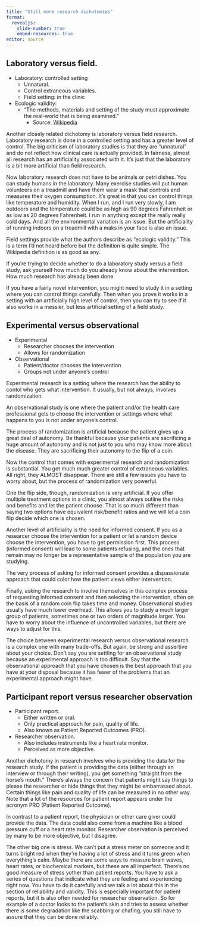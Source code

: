 ```yaml
---
title: "Still more research dichotomies"
format: 
  revealjs:
    slide-number: true
    embed-resources: true
editor: source
---
```


## Laboratory versus field.

-   Laboratory: controlled setting
    -   Unnatural.
    -   Control extraneous variables.
    -   Field setting: in the clinic
-   Ecologic validity:
    -   "The methods, materials and setting of the study must approximate the real-world that is being examined."
        -   Source: [Wikipedia][wik1]
        
[wik1]: https://en.wikipedia.org/wiki/Ecological_validity

::: notes

Another closely related dichotomy is laboratory versus field research. Laboratory research is done in a controlled setting and has a greater level of control. The big criticism of laboratory studies is that they are "unnatural" and do not reflect how clinical care is actually provided. In fairness, almost all research has an artificiality associated with it. It's just that the laboratory is a bit more artificial than field research.

Now laboratory research does not have to be animals or petri dishes. You can study humans in the laboratory. Many exercise studies will put human volunteers on a treadmill and have them wear a mask that controls and measures their oxygen consumption. It's great in that you can control things like temperature and humidity. When I run, and I run very slowly, I am outdoors and the temperature could be as high as 90 degrees Fahrenheit or as low as 20 degrees Fahrenheit. I run in anything except the really really cold days. And all the environmental variation is an issue. But the artificiality of running indoors on a treadmill with a maks in your face is also an issue.

Field settings provide what the authors describe as "ecologic validity." This is a term I'd not heard before but the definition is quite simple. The Wikipedia definition is as good as any.

If you're trying to decide whether to do a laboratory study versus a field study, ask yourself how much do you already know about the intervention. How much research has already been done. 

If you have a fairly novel intervention, you might need to study it in a setting where you can control things carefully. Then when you prove it works in a setting with an artificially high level of control, then you can try to see if it also works in a messier, but less artificial setting of a field study.

:::

## Experimental versus observational

-   Experimental
    -   Researcher chooses the intervention
    -   Allows for randomization
-   Observational
    -   Patient/doctor chooses the intervention
    -   Groups not under anyone's control
  
::: notes

Experimental research is a setting where the research has the ability to contol who gets what intervention. It usually, but not always, involves randomization.

An observational study is one where the patient and/or the health care professional gets to choose the intervention or settings where what happens to you is not under anyone's control.

The process of randomization is artificial because the patient gives up a great deal of autonomy. Be thankful because your patients are sacrificing a huge amount of autonomy and is not just to you who may know more about the disease. They are sacrificing their autonomy to the flip of a coin. 

Now the control that comes with experimental research and randomization is substantial. You get much much greater control of extraneous variables. All right, they ALMOST disappear. There are still a few issues you have to worry about, but the process of randomization very powerful.

One the flip side, though, randomization is very artificial. If you offer multiple treatment options in a clinic, you almost always outline the risks and benefits and let the patient choose. That is so much different than saying two options have equivalent risk/benefit ratios and we will let a coin flip decide which one is chosen.

Another level of artificiality is the need for informed consent. If you as a researcer choose the intervention for a patient or let a random device choose the intervention, you have to get permission first. This process (informed consent) will lead to some patients refusing, and the ones that remain may no longer be a representative sample of the population you are studying. 

The very process of asking for informed consent provides a dispassionate approach that could color how the patient views either intervention.

Finally, asking the research to involve themselves in this complex process of requesting informed consent and then selecting the intervention, often on the basis of a random coin flip takes time and money. Observational studies usually have much lower overhead. This allows you to study a much larger group of patients, sometimes one or two orders of magnitude larger. You have to worry about the influence of uncontrolled variables, but there are ways to adjust for this.

The choice between experimental research versus observational research is a complex one with many trade-offs. But again, be strong and assertive about your choice. Don't say you are settling for an observational study because an experimental approach is too difficult. Say that the observational approach that you have chosen is the best approach that you have at your disposal because it has fewer of the problems that an experimental approach might have.

:::

## Participant report versus researcher observation

-   Participant report.
    -   Either written or oral.
    -   Only practical approach for pain, quality of life.
    -   Also known as Patient Reported Outcomes (PRO).
-   Researcher observation.
    -   Also includes instruments like a heart rate monitor.
    -   Perceived as more objective.

::: notes

Another dichotomy in research involves who is providing the data for the research study. If the patient is providing the data (either through an interview or through their writing), you get something "straight from the horse's mouth." There's always the concern that patients might say things to please the researcher or hide things that they might be embarrassed about. Certain things like pain and quality of life can be measured in no other way. Note that a lot of the resources for patient report appears under the acronym PRO (Patient Reported Outcome). 

In contrast to a patient report, the physician or other care giver could provide the data. The data could also come from a machine like a blood pressure cuff or a heart rate monitor. Researcher observation is perceived by many to be more objective, but I disagree.

The other big one is stress. We can't put a stress meter on someone and it turns bright red when they're having a lot of stress and it turns green when everything's calm. Maybe there are some ways to measure brain waves, heart rates, or biochemical markers, but these are all imperfect. There's no good measure of stress yother than patient reports. You have to ask a series of questions that indicate what they are feeling and experiencing right now. You have to do it carefully and we talk a lot about this in the section of reliability and validity. This is especially important for patient reports, but it is also often needed for researcher observation. So for example of a doctor looks to the patient's skin and tries to assess whether there is some degradation like the scabbing or chafing, you still have to assure that they can be done reliably.

:::
